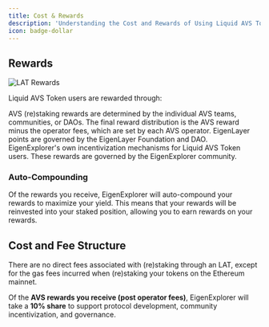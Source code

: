 ```yaml
---
title: Cost & Rewards
description: 'Understanding the Cost and Rewards of Using Liquid AVS Tokens'
icon: badge-dollar
---
```


## Rewards

<Frame type='glass'>
    <img src='/public/images/docs/lat/rewards.png' alt='LAT Rewards' />
</Frame>

Liquid AVS Token users are rewarded through:

<Steps>
    <Step title='AVS (Re)Staking Rewards'>
        AVS (re)staking rewards are determined by the individual AVS teams,
        communities, or DAOs. The final reward distribution is the AVS reward
        minus the operator fees, which are set by each AVS operator.
    </Step>
    <Step title='EigenLayer Points'>
        EigenLayer points are governed by the EigenLayer Foundation and DAO.
    </Step>
    <Step title='EigenExplorer Rewards'>
        EigenExplorer's own incentivization mechanisms for Liquid AVS Token
        users. These rewards are governed by the EigenExplorer community.
    </Step>
</Steps>

### Auto-Compounding

Of the rewards you receive, EigenExplorer will auto-compound your rewards to maximize your yield. This means that your rewards will be reinvested into your staked position, allowing you to earn rewards on your rewards.

## Cost and Fee Structure

There are no direct fees associated with (re)staking through an LAT, except for the gas fees incurred when (re)staking your tokens on the Ethereum mainnet.

Of the **AVS rewards you receive (post operator fees)**, EigenExplorer will take a **10% share** to support protocol development, community incentivization, and governance.
